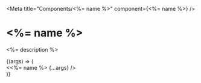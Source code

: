<!-- <%= name %>.stories.mdx -->



<Meta title="Components/<%= name %>" component={<%= name %>} />

# <%= name %>

<%= description %>

<Canvas>
  <Story 
    name="default"
    args={{
      compiler: 'TS',
      framework: 'react'
    }}>
      {(args) => (
        <div>
          <<%= name %> {...args} />
        </div>
      )}
   </Story>
</Canvas>

<ArgsTable story="default" />